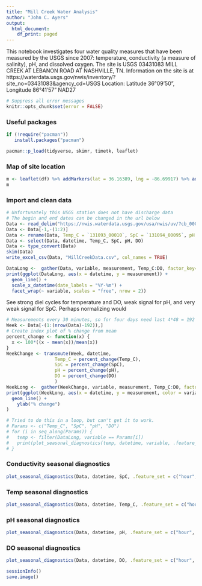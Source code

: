 ```yaml
---
title: "Mill Creek Water Analysis"
author: "John C. Ayers"
output:
  html_document:
    df_print: paged
---
```


This notebook investigates four water quality measures that have been measured by the USGS since 2007: temperature, conductivity (a measure of salinity), pH, and dissolved oxygen. The site is USGS 03431083 MILL CREEK AT LEBANON ROAD AT NASHVILLE, TN. Information on the site is at https://waterdata.usgs.gov/nwis/inventory/?site_no=03431083&agency_cd=USGS
Location: Latitude 36°09'50",   Longitude 86°41'57"   NAD27

```r
# Suppress all error messages
knitr::opts_chunk$set(error = FALSE)
```

### Useful packages

```r
if (!require("pacman"))
   install.packages("pacman")

pacman::p_load(tidyverse, skimr, timetk, leaflet)
```

### Map of site location

```r
m <- leaflet(df) %>% addMarkers(lat = 36.16389, lng = -86.69917) %>% addTiles()
m
```


### Import and clean data

```r
# Unfortunately this USGS station does not have discharge data
# The begin and end dates can be changed in the url below
Data <- read_delim("https://nwis.waterdata.usgs.gov/usa/nwis/uv/?cb_00095=on&cb_00300=on&cb_00010=on&cb_00400=on&format=rdb&site_no=03431083&period=&begin_date=2021-02-01&end_date=2021-04-27", "\t", escape_double = FALSE, col_names = TRUE, locale = locale(tz = "America/Chicago"), trim_ws = TRUE, skip = 31)
Data <- Data[-1,-(1:2)]
Data <- rename(Data, Temp_C = `131093_00010`, SpC = `131094_00095`, pH = `131095_00400`, DO = `131096_00300`)
Data <- select(Data, datetime, Temp_C, SpC, pH, DO)
Data <- type_convert(Data)
skim(Data)
write_excel_csv(Data, "MillCreekData.csv", col_names = TRUE)
```

```r
DataLong <-  gather(Data, variable, measurement, Temp_C:DO, factor_key=TRUE)
print(ggplot(DataLong, aes(x = datetime, y = measurement)) +
  geom_line() +
  scale_x_datetime(date_labels = "%Y-%m") +
  facet_wrap(~ variable, scales = "free", nrow = 2))
```
See strong diel cycles for temperature and DO, weak signal for pH, and very weak signal for SpC. Perhaps normalizing would 

```r
# Measurements every 30 minutes, so for four days need last 4*48 = 192 rows
Week <- Data[-(1:(nrow(Data)-192)),]
# Create index plot of % change from mean
percent_change <- function(x) {
  x <- 100*((x - mean(x))/mean(x))
}
WeekChange <- transmute(Week, datetime, 
                  Temp_C = percent_change(Temp_C),
                  SpC = percent_change(SpC),
                  pH = percent_change(pH),
                  DO = percent_change(DO)
                  )
WeekLong <-  gather(WeekChange, variable, measurement, Temp_C:DO, factor_key=TRUE)
print(ggplot(WeekLong, aes(x = datetime, y = measurement, color = variable, shape = variable)) +
  geom_line() +
    ylab("% change")
)
```


```r
# Tried to do this in a loop, but can't get it to work.
# Params <- c("Temp_C", "SpC", "pH", "DO")
# for (i in seq_along(Params)) {
#   temp <- filter(DataLong, variable == Params[i])
#   print(plot_seasonal_diagnostics(temp, datetime, variable, .feature_set = c("hour", "month.lbl"), .interactive = FALSE))
# }
```

### Conductivity seasonal diagnostics

```r
plot_seasonal_diagnostics(Data, datetime, SpC, .feature_set = c("hour", "month.lbl"), .interactive = TRUE)
```

### Temp seasonal diagnostics

```r
plot_seasonal_diagnostics(Data, datetime, Temp_C, .feature_set = c("hour", "month.lbl"), .interactive = TRUE)
```

### pH seasonal diagnostics

```r
plot_seasonal_diagnostics(Data, datetime, pH, .feature_set = c("hour", "month.lbl"), .interactive = TRUE)
```

### DO seasonal diagnostics

```r
plot_seasonal_diagnostics(Data, datetime, DO, .feature_set = c("hour", "month.lbl"), .interactive = TRUE)
```

```r
sessionInfo()
save.image()
```